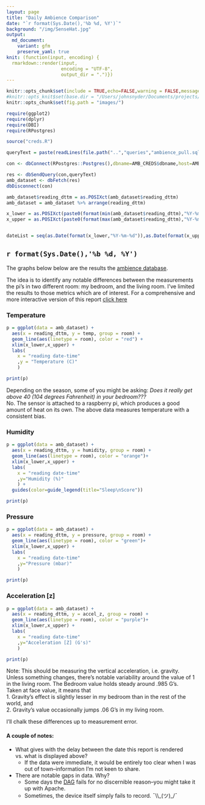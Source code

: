 ```yaml
---
layout: page
title: "Daily Ambience Comparison"
date: "`r format(Sys.Date(),'%b %d, %Y')`"
background: "/img/SenseHat.jpg"
output:
  md_document:
    variant: gfm
    preserve_yaml: true
knit: (function(input, encoding) {
  rmarkdown::render(input,
                    encoding = "UTF-8",
                    output_dir = ".")})
---
```


```r
knitr::opts_chunk$set(include = TRUE,echo=FALSE,warning = FALSE,message=FALSE)
#knitr::opts_knit$set(base.dir = "/Users/johnsnyder/Documents/projects/ambience_reports/ambience_comparison/output/")
knitr::opts_chunk$set(fig.path = "images/")

require(ggplot2)
require(dplyr)
require(DBI)
require(RPostgres)

source("creds.R")

queryText = paste(readLines(file.path("..","queries","ambience_pull.sql")),collapse = " ")

con <- dbConnect(RPostgres::Postgres(),dbname=AMB_CREDS$dbname,host=AMB_CREDS$host,port=AMB_CREDS$port,user=AMB_CREDS$user,password=AMB_CREDS$password,timezone=NULL)

res <- dbSendQuery(con,queryText)
amb_dataset <- dbFetch(res)
dbDisconnect(con)

amb_dataset$reading_dttm = as.POSIXct(amb_dataset$reading_dttm)
amb_dataset = amb_dataset %>% arrange(reading_dttm)

x_lower = as.POSIXct(paste0(format(min(amb_dataset$reading_dttm),"%Y-%m-%d")," 00:00"))
x_upper = as.POSIXct(paste0(format(max(amb_dataset$reading_dttm),"%Y-%m-%d")," 24:00"))


dateList = seq(as.Date(format(x_lower,"%Y-%m-%d")),as.Date(format(x_upper,"%Y-%m-%d")),by="1 day")
```

## `r format(Sys.Date(),'%b %d, %Y')`

The graphs below below are the results the [ambience database](https://snyderjo.github.io/ambience/).  

The idea is to identify any notable differences between the measurements the pi's in two different room: my bedroom, and the living room.  I've limited the results to those metrics which are of interest.  For a comprehensive and more interactive version of this report [click here](dailyReport.html)

### Temperature  

```r

p = ggplot(data = amb_dataset) +
  aes(x = reading_dttm, y = temp, group = room) +
  geom_line(aes(linetype = room), color = "red") +
  xlim(x_lower,x_upper) +
  labs(
    x = "reading date-time"
    ,y = "Temperature (C)"
    ) 

print(p)
```

Depending on the season, some of you might be asking: *Does it really get above 40 (104 degrees Fahrenheit) in your bedroom???*  
No.  The sensor is attached to a raspberry pi, which produces a good amount of heat on its own.  The above data measures temperature with a consistent bias.

### Humidity  

```r
p = ggplot(data = amb_dataset) +  
  aes(x = reading_dttm, y = humidity, group = room) +
  geom_line(aes(linetype = room), color = "orange")+
  xlim(x_lower,x_upper) +
  labs(
    x = "reading date-time"
    ,y="Humidity (%)"
    ) +
  guides(color=guide_legend(title="Sleep\nScore"))

print(p)

```

### Pressure  

```r
p = ggplot(data = amb_dataset) +
  aes(x = reading_dttm, y = pressure, group = room) +
  geom_line(aes(linetype = room), color = "green")+
  xlim(x_lower,x_upper) +
  labs(
    x = "reading date-time"
    ,y="Pressure (mbar)"
    )

print(p)

```


### Acceleration [z]  

```r

p = ggplot(data = amb_dataset) +
  aes(x = reading_dttm, y = accel_z, group = room) +
  geom_line(aes(linetype = room), color = "purple")+
  xlim(x_lower,x_upper) +
  labs(
    x = "reading date-time"
    ,y="Acceleration [Z] (G's)"
    )

print(p)
```

Note: This should be measuring the vertical acceleration, i.e. gravity.  
Unless something changes, there's notable variability around the value of 1 in the living room.  The Bedroom value holds steady around .985 G's.  
Taken at face value, it means that  
1. Gravity's effect is slightly lesser in my bedroom than in the rest of the world, and  
2. Gravity's value occasionally jumps .06 G's in my living room.  

I'll chalk these differences up to measurement error.  



#### A couple of notes:  

* What gives with the delay between the date this report is rendered vs. what is displayed above?  
  + If the data were immediate, it would be entirely too clear when I was out of town--information I'm not keen to share.  
* There are notable gaps in data.  Why?    
   + Some days the [DAG](https://airflow.apache.org/docs/apache-airflow/1.10.9/concepts.html) fails for no discernible reason--you might take it up with Apache.  
   + Sometimes, the device itself simply fails to record. ¯\\\\\_(ツ)\_/¯  


